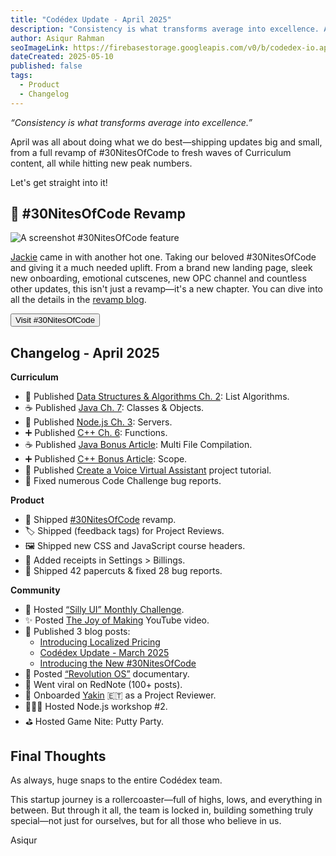 ```yaml
---
title: "Codédex Update - April 2025"
description: "Consistency is what transforms average into excellence. April was all about doing what we do best—shipping tons of updates, from small tweaks to a full revamp of #30NitesOfCode, rolling out waves of new Curriculum content, and hitting new peak numbers."
author: Asiqur Rahman
seoImageLink: https://firebasestorage.googleapis.com/v0/b/codedex-io.appspot.com/o/blogs%2Fcodedex-update-march-2025%2Fbanner.png?alt=media&token=94636704-a5ca-445d-a1e9-7fd8d29c9d88
dateCreated: 2025-05-10
published: false
tags:
  - Product
  - Changelog
---
```


_“Consistency is what transforms average into excellence.”_

April was all about doing what we do best—shipping updates big and small, from a full revamp of #30NitesOfCode to fresh waves of Curriculum content, all while hitting new peak numbers.

Let's get straight into it!

## 🐣 #30NitesOfCode Revamp

![A screenshot #30NitesOfCode feature](https://i.imgur.com/sXZdO7D.gif)

[Jackie](https://www.codedex.io/@jackieisonline) came in with another hot one. Taking our beloved #30NitesOfCode and giving it a much needed uplift. From a brand new landing page, sleek new onboarding, emotional cutscenes, new OPC channel and countless other updates, this isn't just a revamp—it's a new chapter. You can dive into all the details in the [revamp blog](https://www.codedex.io/blog/30-nites-of-code-revamp-2025).

<div
  style={{
    display: "flex",
    justifyContent: "center",
    marginBottom: "1.2rem",
    transform: "scale(.9)",
  }}
>
  <a
    href="https://www.codedex.io/30-nites-of-code"
    style={{ all: "unset" }}
    target="_blank"
    and
    rel="noopener noreferrer"
  >
    <Button variant="yellow">Visit #30NitesOfCode</Button>
  </a>
</div>

## Changelog - April 2025

**Curriculum**

- 🔢 Published [Data Structures & Algorithms Ch. 2](https://www.codedex.io/data-structures-and-algorithms): List Algorithms.
- ☕️ Published [Java Ch. 7](https://www.codedex.io/java): Classes & Objects.
- 🦠 Published [Node.js Ch. 3](https://www.codedex.io/nodejs): Servers.
- ➕ Published [C++ Ch. 6](https://www.codedex.io/cpp): Functions.
- ☕️ Published [Java Bonus Article](https://www.codedex.io/java/bonus/multi-file-compilation): Multi File Compilation.
- ➕ Published [C++ Bonus Article](https://www.codedex.io/cpp/bonus/scope): Scope.
- 🎨 Published [Create a Voice Virtual Assistant](https://www.codedex.io/projects/create-a-voice-virtual-assistant) project tutorial.
- 🧹 Fixed numerous Code Challenge bug reports.

**Product**

- 🐣 Shipped [#30NitesOfCode](https://www.codedex.io/30-nites-of-code) revamp.
- 🏷️ Shipped (feedback tags) for Project Reviews.
- 🖼️ Shipped new CSS and JavaScript course headers.
- 🧾 Added receipts in Settings > Billings.
- 🧹 Shipped 42 papercuts & fixed 28 bug reports.

**Community**

- 🌱 Hosted [“Silly UI” Monthly Challenge](https://www.codedex.io/community/monthly-challenge/gGDAlCyOrwSE4J5rNZgC).
- ✨ Posted [The Joy of Making](https://www.youtube.com/watch?v=g0X-wafmQTo) YouTube video.
- 📰 Published 3 blog posts:
  - [Introducing Localized Pricing](https://www.codedex.io/blog/introducing-localized-pricing)
  - [Codédex Update - March 2025](https://www.codedex.io/blog/codedex-update-march-2025)
  - [Introducing the New #30NitesOfCode](https://www.codedex.io/blog/30-nites-of-code-revamp-2025)
- 🍿 Posted [“Revolution OS”](https://www.codedex.io/community/main/I9iltVvrVwts48fWmcOA) documentary.
- 🧧 Went viral on RedNote (100+ posts).
- 🌊 Onboarded [Yakin](https://github.com/yakin-ts) 🇪🇹 as a Project Reviewer.
- 🧑🏻‍🏫 Hosted Node.js workshop #2.
- ⛳️ Hosted Game Nite: Putty Party.

## Final Thoughts

As always, huge snaps to the entire Codédex team. 

This startup journey is a rollercoaster—full of highs, lows, and everything in between. But through it all, the team is locked in, building something truly special—not just for ourselves, but for all those who believe in us.

Asiqur
